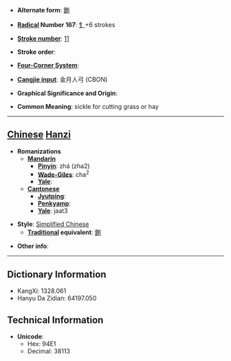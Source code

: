 * '''Alternate form''': [[鍘]]

* '''[[Wiktionary:Chinese radical index| Radical]] Number 167''': [[Wiktionary:Chinese radical index 钅|钅]]+6 strokes

* '''[[Wiktionary:Chinese total strokes index|Stroke number]]''': [[Wiktionary:Chinese total strokes index 11|11]]

* '''Stroke order''': 

* '''[[Wiktionary:Chinese four corner index|Four-Corner System]]''': 

* '''[[Wiktionary:Chinese Cangjie index|Cangjie input]]''': 金月人弓 (CBON)

* '''Graphical Significance and Origin''': 

* '''Common Meaning''': sickle for cutting grass or hay

----

== [[Chinese]] [[Hanzi]] ==

* '''Romanizations'''
** '''[[Mandarin]]'''
*** '''[[Pinyin]]''': zhá (zha2)
*** '''[[Wade-Giles]]''': cha<sup>2</sup>
*** '''[[Yale]]''': 
** '''[[Cantonese]]'''
*** '''[[Jyutping]]''':
*** '''[[Penkyamp]]''': 
*** '''[[Yale]]''': jaat3

* '''Style''': [[Simplified Chinese]] 
** '''[[Traditional Chinese|Traditional]] equivalent''': [[鍘]]

* '''Other info''': 

----

== Dictionary Information ==

* KangXi: 1328.061
* Hanyu Da Zidian: 64197.050

== Technical Information ==

* '''Unicode''':
** Hex: 94E1
** Decimal: 38113